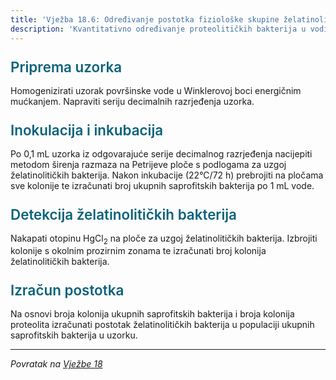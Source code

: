 ```yaml
---
title: 'Vježba 18.6: Određivanje postotka fiziološke skupine želatinolitičkih bakterija u populaciji ukupnih saprofitskih bakterija u vodi'
description: 'Kvantitativno određivanje proteolitičkih bakterija u vodi'
---
```


<h3 style="color: #096279; font-size: 1.4rem; font-weight: 600; margin: 1.5rem 0 1rem 0;">Priprema uzorka</h3>

Homogenizirati uzorak površinske vode u Winklerovoj boci energičnim mućkanjem. Napraviti seriju decimalnih razrjeđenja uzorka.

<h3 style="color: #096279; font-size: 1.4rem; font-weight: 600; margin: 1.5rem 0 1rem 0;">Inokulacija i inkubacija</h3>

Po 0,1 mL uzorka iz odgovarajuće serije decimalnog razrjeđenja nacijepiti metodom širenja razmaza na Petrijeve ploče s podlogama za uzgoj želatinolitičkih bakterija. Nakon inkubacije (22°C/72 h) prebrojiti na pločama sve kolonije te izračunati broj ukupnih saprofitskih bakterija po 1 mL vode.

<h3 style="color: #096279; font-size: 1.4rem; font-weight: 600; margin: 1.5rem 0 1rem 0;">Detekcija želatinolitičkih bakterija</h3>

Nakapati otopinu HgCl<sub>2</sub> na ploče za uzgoj želatinolitičkih bakterija. Izbrojiti kolonije s okolnim prozirnim zonama te izračunati broj kolonija želatinolitičkih bakterija.

<h3 style="color: #096279; font-size: 1.4rem; font-weight: 600; margin: 1.5rem 0 1rem 0;">Izračun postotka</h3>

Na osnovi broja kolonija ukupnih saprofitskih bakterija i broja kolonija proteolita izračunati postotak želatinolitičkih bakterija u populaciji ukupnih saprofitskih bakterija u uzorku.

---

*Povratak na [Vježbe 18](/poglavlje-18/vjezbe-18)*

